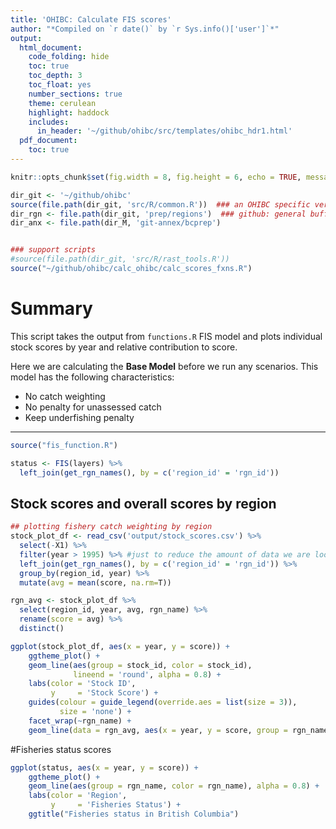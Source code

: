 ```yaml
---
title: 'OHIBC: Calculate FIS scores'
author: "*Compiled on `r date()` by `r Sys.info()['user']`*"
output: 
  html_document:
    code_folding: hide
    toc: true
    toc_depth: 3
    toc_float: yes
    number_sections: true
    theme: cerulean
    highlight: haddock
    includes: 
      in_header: '~/github/ohibc/src/templates/ohibc_hdr1.html'
  pdf_document:
    toc: true
---
```


``` r

knitr::opts_chunk$set(fig.width = 8, fig.height = 6, echo = TRUE, message = FALSE, warning = FALSE)

dir_git <- '~/github/ohibc'
source(file.path(dir_git, 'src/R/common.R'))  ### an OHIBC specific version of common.R
dir_rgn <- file.path(dir_git, 'prep/regions')  ### github: general buffer region shapefiles
dir_anx <- file.path(dir_M, 'git-annex/bcprep')


### support scripts
#source(file.path(dir_git, 'src/R/rast_tools.R')) 
source("~/github/ohibc/calc_ohibc/calc_scores_fxns.R")

```

# Summary

This script takes the output from `functions.R` FIS model and plots individual stock scores by year and relative contribution to score.

Here we are calculating the **Base Model** before we run any scenarios. This model has the following characteristics:

- No catch weighting  
- No penalty for unassessed catch  
- Keep underfishing penalty  

------

```r

source("fis_function.R")

status <- FIS(layers) %>%
  left_join(get_rgn_names(), by = c('region_id' = 'rgn_id'))

```


## Stock scores and overall scores by region

``` r

## plotting fishery catch weighting by region
stock_plot_df <- read_csv('output/stock_scores.csv') %>%
  select(-X1) %>%
  filter(year > 1995) %>% #just to reduce the amount of data we are looking at
  left_join(get_rgn_names(), by = c('region_id' = 'rgn_id')) %>%
  group_by(region_id, year) %>%
  mutate(avg = mean(score, na.rm=T))

```

``` r

rgn_avg <- stock_plot_df %>%
  select(region_id, year, avg, rgn_name) %>%
  rename(score = avg) %>%
  distinct()

ggplot(stock_plot_df, aes(x = year, y = score)) +
    ggtheme_plot() +
    geom_line(aes(group = stock_id, color = stock_id),
              lineend = 'round', alpha = 0.8) +
    labs(color = 'Stock ID',
         y     = 'Stock Score') +
    guides(colour = guide_legend(override.aes = list(size = 3)),
           size = 'none') +
    facet_wrap(~rgn_name) +
    geom_line(data = rgn_avg, aes(x = year, y = score, group = rgn_name), color = "black", lwd = 1)

```

#Fisheries status scores

``` r

ggplot(status, aes(x = year, y = score)) +
    ggtheme_plot() +
    geom_line(aes(group = rgn_name, color = rgn_name), alpha = 0.8) +
    labs(color = 'Region',
         y     = 'Fisheries Status') +
    ggtitle("Fisheries status in British Columbia")

```
